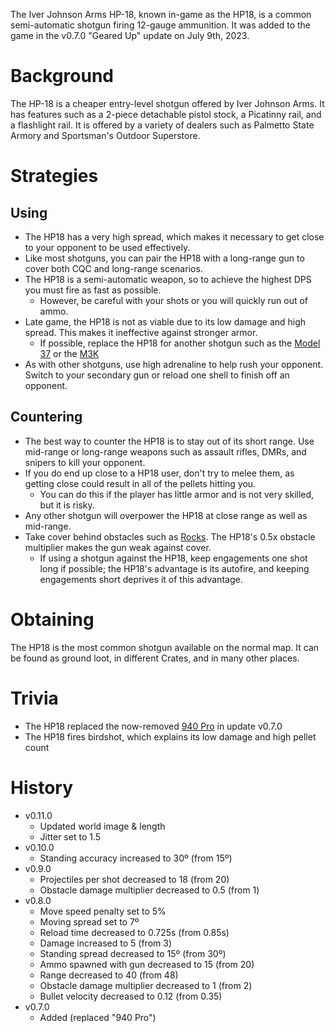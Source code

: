The Iver Johnson Arms HP-18, known in-game as the HP18, is a common semi-automatic shotgun firing 12-gauge ammunition. It was added to the game in the v0.7.0 "Geared Up" update on July 9th, 2023.

# Background
The HP-18 is a cheaper entry-level shotgun offered by Iver Johnson Arms. It has features such as a 2-piece detachable pistol stock, a Picatinny rail, and a flashlight rail. It is offered by a variety of dealers such as Palmetto State Armory and Sportsman's Outdoor Superstore.

# Strategies
## Using
- The HP18 has a very high spread, which makes it necessary to get close to your opponent to be used effectively.
- Like most shotguns, you can pair the HP18 with a long-range gun to cover both CQC and long-range scenarios.
- The HP18 is a semi-automatic weapon, so to achieve the highest DPS you must fire as fast as possible.
  - However, be careful with your shots or you will quickly run out of ammo.
- Late game, the HP18 is not as viable due to its low damage and high spread. This makes it ineffective against stronger armor.
  - If possible, replace the HP18 for another shotgun such as the [Model 37](/weapons/guns/model_37) or the [M3K](/weapons/guns/m3k)
- As with other shotguns, use high adrenaline to help rush your opponent. Switch to your secondary gun or reload one shell to finish off an opponent.

## Countering
- The best way to counter the HP18 is to stay out of its short range. Use mid-range or long-range weapons such as assault rifles, DMRs, and snipers to kill your opponent.
- If you do end up close to a HP18 user, don't try to melee them, as getting close could result in all of the pellets hitting you.
  - You can do this if the player has little armor and is not very skilled, but it is risky.
- Any other shotgun will overpower the HP18 at close range as well as mid-range.
- Take cover behind obstacles such as [Rocks](/obstacles/rock). The HP18's 0.5x obstacle multiplier makes the gun weak against cover.
  - If using a shotgun against the HP18, keep engagements one shot long if possible; the HP18's advantage is its autofire, and keeping engagements short deprives it of this advantage.

# Obtaining
The HP18 is the most common shotgun available on the normal map. It can be found as ground loot, in different Crates, and in many other places.

# Trivia
- The HP18 replaced the now-removed [940 Pro](/weapons/guns/940pro) in update v0.7.0
- The HP18 fires birdshot, which explains its low damage and high pellet count

# History
- v0.11.0
  - Updated world image & length
  - Jitter set to 1.5
- v0.10.0
  - Standing accuracy increased to 30º (from 15º)
- v0.9.0
  - Projectiles per shot decreased to 18 (from 20)
  - Obstacle damage multiplier decreased to 0.5 (from 1)
- v0.8.0
  - Move speed penalty set to 5%
  - Moving spread set to 7º
  - Reload time decreased to 0.725s (from 0.85s)
  - Damage increased to 5 (from 3)
  - Standing spread decreased to 15º (from 30º)
  - Ammo spawned with gun decreased to 15 (from 20)
  - Range decreased to 40 (from 48)
  - Obstacle damage multiplier decreased to 1 (from 2)
  - Bullet velocity decreased to 0.12 (from 0.35)
- v0.7.0
  - Added (replaced "940 Pro")
